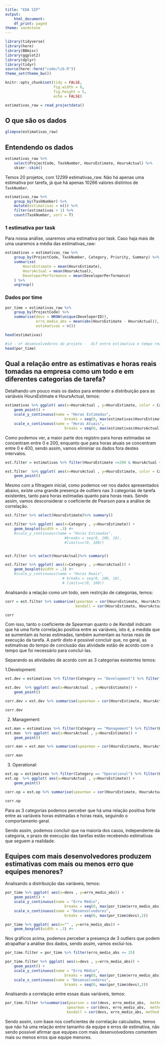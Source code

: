 ```yaml
---
title: "EDA SIP"
output:
    html_document:
    df_print: paged
theme: sandstone
---
```


```r
library(tidyverse)
library(here)
library(BBmisc)
library(ggplot2)
library(dplyr)
library(tidyr)
source(here::here("code/lib.R"))
theme_set(theme_bw())

knitr::opts_chunk$set(tidy = FALSE,
                      fig.width = 6,
                      fig.height = 5,
                      echo = FALSE)

```

```r
estimativas_raw = read_projectdata()
```

## O que são os dados

```r
glimpse(estimativas_raw)
```

## Entendendo os dados

```r
estimativas_raw %>% 
    select(ProjectCode, TaskNumber, HoursEstimate, HoursActual) %>% 
    skimr::skim()
```

Temos 20 projetos, com 12299 estimativas_raw. Não há apenas uma estimativa por tarefa, já que há apenas 10266 valores distintos de `TaskNumber`.

```r
estimativas_raw %>% 
    group_by(TaskNumber) %>% 
    mutate(estimativas = n()) %>% 
    filter(estimativas > 1) %>% 
    count(TaskNumber, sort = T)
```

### 1 estimativa por task

Para nossa análise, usaremos uma estimativa por task. Caso haja mais de uma usaremos a média das estimativas_raw:

```r
estimativas = estimativas_raw %>%
    group_by(ProjectCode, TaskNumber, Category, Priority, Summary) %>%
    summarise(
        HoursEstimate = mean(HoursEstimate),
        HoursActual = mean(HoursActual),
        DeveloperPerformance = mean(DeveloperPerformance)
    ) %>%
    ungroup()
```

### Dados por time

```r
por_time = estimativas_raw %>% 
    group_by(ProjectCode) %>% 
    summarise(devs = NROW(unique(DeveloperID)), 
              erro_medio_abs = mean(abs(HoursEstimate - HoursActual)), 
              estimativas = n())
```


```r
head(estimativas)

```
```r
#id - nº desenvolvedores do projeto -  dif entre estimativa e tempo real - qtd estimativas
head(por_time)

```


## Qual a relação entre as estimativas e horas reais tomadas na empresa como um todo e em diferentes categorias de tarefa?

Detalhando um pouco mais os dados para entender a distribuição para as variáveis HoursEstimate e HoursActual, temos:

```r

estimativas %>% ggplot( aes(x=HoursActual , y=HoursEstimate, color = Category)) +
    geom_point() +
    scale_y_continuous(name = "Horas Estimadas",
                           breaks = seq(0, max(estimativas$HoursEstimate), 200))+
    scale_x_continuous(name = "Horas Atuais",
                           breaks = seq(0, max(estimativas$HoursActual), 400))

```

Como podemos ver, a maior parte dos registro para horas estimadas se concentram entre 0 e 200, enquanto que para horas atuais se concentram entre 0 e 400, sendo assim, vamos eliminiar os dados fora destes intervalos.

```r

est.filter = estimativas %>% filter(HoursEstimate <=200 & HoursActual <=400) 

est.filter  %>% ggplot( aes(x=HoursActual , y=HoursEstimate, color = Category)) +
    geom_point()

```

Mesmo com a filtragem inicial, como podemos ver nos dados apresentados abaixo, existe uma grande presença de outliers nas 3 categorias de tarefa existentes, tanto para horas estimadas quanto para horas reais. Sendo assim, vamos desconsiderar o coeficiente de Pearson para a análise de correlação.

```r


est.filter %>% select(HoursEstimate)%>% summary()

est.filter %>% ggplot( aes(x=Category , y=HoursEstimate)) +
    geom_boxplot(width = .3) #+
    #scale_y_continuous(name = "Horas Estimadas",
                           #breaks = seq(0, 100, 10),
                           #limits=c(0, 100))


est.filter %>% select(HoursActual)%>% summary()

est.filter %>% ggplot( aes(x=Category , y=HoursActual)) +
    geom_boxplot(width = .3) #+ 
    #scale_y_continuous(name = "Horas Reais",
                          # breaks = seq(0, 100, 10),
                          # limits=c(0, 100))

```


Analisando a relação como um todo, sem restrição de categorias, temos:

```r

corr = est.filter %>% summarise(spearman = cor(HoursEstimate, HoursActual,  method = "spearman"), 
                                kendall = cor(HoursEstimate, HoursActual, method = "kendall"))

corr

```

Com isso, tanto o coeficiente de Spearman quanto o de Kendall indicam que há uma forte correlação positiva entre as variáveis, isto é, a medida que se aumentam as horas estimadas, também aumentam as horas reais de execução da tarefa. A partir disto é possível concluir que, no geral, as estimativas do tempo de conclusão das atividade estão de acordo com o tempo que foi necessário para concluí-las.

Separando as atividades de acordo com as 3 categorias existentes temos:

1.Development: 

```r
est.dev = estimativas %>% filter(Category == "Development") %>% filter(HoursEstimate <=200 & HoursActual <=400)

est.dev  %>% ggplot( aes(x=HoursActual , y=HoursEstimate)) +
    geom_point()

corr.dev = est.dev %>% summarise(spearman = cor(HoursEstimate, HoursActual,  method = "spearman"), kendall = cor(HoursEstimate, HoursActual, method = "kendall"))

corr.dev

```

2. Management:

```r
est.man = estimativas %>% filter(Category == "Management") %>% filter(HoursEstimate <=200 & HoursActual <=400)
est.man  %>% ggplot( aes(x=HoursActual , y=HoursEstimate)) +
    geom_point()

corr.man = est.man %>% summarise(spearman = cor(HoursEstimate, HoursActual,  method = "spearman"), kendall = cor(HoursEstimate, HoursActual, method = "kendall"))

corr.man

```


3. Operational:
```r
est.op = estimativas %>% filter(Category == "Operational") %>% filter(HoursEstimate <=200 & HoursActual <=400)
est.op  %>% ggplot( aes(x=HoursActual , y=HoursEstimate)) +
    geom_point()

corr.op = est.op %>% summarise(spearman = cor(HoursEstimate, HoursActual,  method = "spearman"), kendall = cor(HoursEstimate, HoursActual, method = "kendall"))

corr.op

```

Para as 3 categorias podemos perceber que há uma relação positiva forte entre as variáveis horas estimadas e horas reais, seguindo o comportamento geral. 

Sendo assim, podemos concluir que na maioria dos casos, independente da categoria, o prazo de execução das tarefas estão recebendo estimativas que seguem a realidade.

## Equipes com mais desenvolvedores produzem estimativas com mais ou menos erro que equipes menores? 

Analisando a distribuição das variáveis, temos: 

```r

por_time %>% ggplot( aes(x=devs , y=erro_medio_abs)) +
    geom_point() +
    scale_y_continuous(name = "Erro Médio",
                           breaks = seq(0, max(por_time$erro_medio_abs), 10))+
    scale_x_continuous(name = "Desenvolvedores",
                           breaks = seq(0, max(por_time$devs),2))

por_time %>% ggplot( aes(x="" , y=erro_medio_abs)) +
    geom_boxplot(width = .3) #+

```

Nos gráficos acima, podemos perceber a presença de 3 outliers que podem atrapalhar a análise dos dados, sendo assim, vamos excluí-los.

```r
por_time.filter = por_time %>% filter(erro_medio_abs <= 25)

por_time.filter %>% ggplot( aes(x=devs , y=erro_medio_abs)) +
    geom_point() +
    scale_y_continuous(name = "Erro Médio",
                           breaks = seq(0, max(por_time$erro_medio_abs), 10))+
    scale_x_continuous(name = "Desenvolvedores",
                           breaks = seq(0, max(por_time$devs),2))


```

Analisando a correlação entre essas duas variáveis, temos:

```r
por_time.filter %>%summarise(pearson = cor(devs, erro_medio_abs,  method = "pearson"), 
                            spearman = cor(devs, erro_medio_abs,  method = "spearman"), 
                            kendall = cor(devs, erro_medio_abs, method = "kendall"))


```

Sendo assim, com base nos coeficientes de correlação calculados, temos que não há uma relação entre tamanho da equipe e erros de estimativa, não sendo possível afirmar que equipes com mais desenvolvedores comentem mais ou menos erros que equipe menores. 
